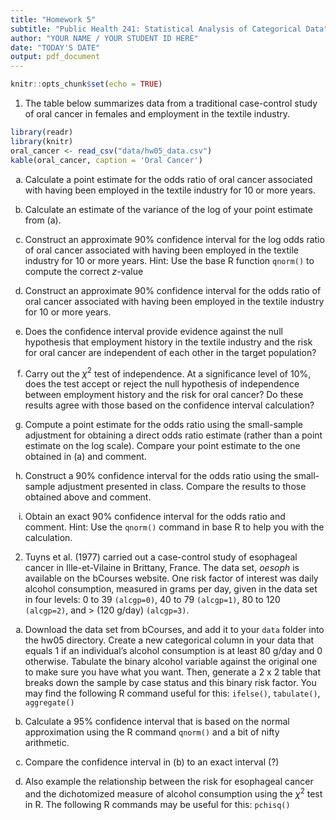 ```yaml
---
title: "Homework 5"
subtitle: "Public Health 241: Statistical Analysis of Categorical Data"
author: "YOUR NAME / YOUR STUDENT ID HERE"
date: "TODAY'S DATE"
output: pdf_document
---
```


```r
knitr::opts_chunk$set(echo = TRUE)
```

1. The table below summarizes data from a traditional case-control study of oral cancer in females and employment in the textile industry.

```r
library(readr)
library(knitr)
oral_cancer <- read_csv("data/hw05_data.csv")
kable(oral_cancer, caption = 'Oral Cancer')
```

(a) Calculate a point estimate for the odds ratio of oral cancer associated with having been employed in the textile industry for 10 or more years.

(b) Calculate an estimate of the variance of the log of your point estimate from (a).

(c) Construct an approximate 90% confidence interval for the log odds ratio of oral cancer associated with having been employed in the  textile industry for 10 or more years. Hint: Use the base R function `qnorm()` to compute the correct _z_-value

(d) Construct an approximate 90% confidence interval for the odds ratio of oral cancer associated with having been employed in the textile industry for 10 or more years.

(e) Does the confidence interval provide evidence against the null hypothesis that employment history in the textile industry and the risk for oral cancer are independent of each other in the target population?

(f) Carry out the $\chi^2$ test of independence. At a significance level of 10%, does the test accept or reject the null hypothesis of independence between employment history and the risk for oral cancer? Do these results agree with those based on the confidence interval calculation?

(g) Compute a point estimate for the odds ratio using the small-sample adjustment for obtaining a direct odds ratio estimate (rather than a point estimate on the log scale). Compare your point estimate to the one obtained in (a) and comment.

(h) Construct a 90% confidence interval for the odds ratio using the small-sample adjustment presented in class. Compare the results to those obtained above and comment.

(i) Obtain an exact 90% confidence interval for the odds ratio and comment. Hint: Use the `qnorm()` command in base R to help you with the calculation.

2. Tuyns et al. (1977) carried out a case-control study of esophageal cancer in Ille-et-Vilaine in Brittany, France. The data set, _oesoph_ is available on the bCourses website. One risk factor of interest was daily alcohol consumption, measured in grams per day, given in the data set in four levels: 0 to 39 `(alcgp=0)`, 40 to 79 `(alcgp=1)`, 80 to 120 `(alcgp=2)`, and > (120 g/day) `(alcgp=3)`.

(a) Download the data set from bCourses, and add it to your `data` folder into the hw05 directory. Create a new categorical column in your data that equals 1 if an individual's alcohol consumption is at least 80 g/day and 0 otherwise. Tabulate the binary alcohol variable against the original one to make sure you have what you want. Then, generate a 2 x 2 table that breaks down the sample by case status and this binary risk factor. You may find the following R command useful for this: `ifelse()`, `tabulate()`, `aggregate()`

(b) Calculate a 95% confidence interval that is based on the normal approximation using the R command `qnorm()` and a bit of nifty arithmetic.

(c) Compare the confidence interval in (b) to an exact interval (?)


(d) Also example the relationship between the risk for esophageal cancer and the dichotomized measure of alcohol consumption using the $\chi^2$ test in R. The following R commands may be useful for this: `pchisq()`




